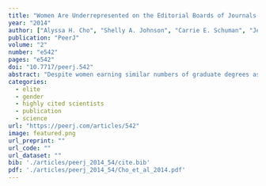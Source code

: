 ```yaml
---
title: "Women Are Underrepresented on the Editorial Boards of Journals in Environmental Biology and Natural Resource Management"
year: "2014"
author: ["Alyssa H. Cho", "Shelly A. Johnson", "Carrie E. Schuman", "Jennifer M. Adler", "Oscar Gonzalez", "Sarah J. Graves", "Jana R. Huebner", "D. Blaine Marchant", "Sami W. Rifai", "Irina Skinner", "Emilio M. Bruna"]
publication: "PeerJ"
volume: "2"
number: "e542"
pages: "e542"
doi: "10.7717/peerj.542"
abstract: "Despite women earning similar numbers of graduate degrees as men in STEM disciplines, they are underrepresented in upper level positions in both academia and industry. Editorial board memberships are an important example of such positions; membership is both a professional honor in recognition of achievement and an opportunity for professional advancement. We surveyed 10 highly regarded journals in environmental biology, natural resource management, and plant sciences to quantify the number of women on their editorial boards and in positions of editorial leadership (i.e., Associate Editors and Editors-in-Chief) from 1985 to 2013. We found that during this time period only 16% of subject editors were women, with more pronounced disparities in positions of editorial leadership. Although the trend was towards improvement over time, there was surprising variation between journals, including those with similar disciplinary foci. While demographic changes in academia may reduce these disparities over time, we argue journals should proactively strive for gender parity on their editorial boards. This will both increase the number of women afforded the opportunities and benefits that accompany board membership and increase the number of role models and potential mentors for early-career scientists and students."
categories: 
  - elite
  - gender
  - highly cited scientists
  - publication
  - science
url: "https://peerj.com/articles/542"
image: featured.png
url_preprint: ""
url_code: ""
url_dataset: ""
bib: './articles/peerj_2014_54/cite.bib'
pdf: './articles/peerj_2014_54/Cho_et_al_2014.pdf'
---
```

